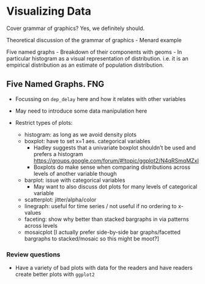 # Visualizing Data {#viz}

Cover grammar of graphics?  Yes, we definitely should.

Theoretical discussion of the grammar of graphics
  - Menard example
  
Five named graphs
  - Breakdown of their components with geoms
  - In particular histogram as a visual representation of distribution. i.e. it is an empirical distribution as an estimate of population distribution.


## Five Named Graphs. FNG

* Focussing on `dep_delay` here and how it relates with other variables

* May need to introduce some data manipulation here

* Restrict types of plots:
  + histogram: as long as we avoid density plots
  + boxplot: have to set x=1 aes. categorical variables
      - Hadley suggests that a univariate boxplot shouldn't be used and prefers a histogram <https://groups.google.com/forum/#!topic/ggplot2/N4qRSmqMZxI>
      - Boxplots do make sense when comparing distributions across levels of another variable though
  + barplot: issue with categorical variables 
      - May want to also discuss dot plots for many levels of categorical variable
  + scatterplot: jitter/alpha/color
  + linegraph: useful for time series / not useful if no ordering to x-values
  + faceting: show why better than stacked bargraphs in via patterns across levels
  + mosaicplot [I actually prefer side-by-side bar graphs/facetted bargraphs to stacked/mosaic so this might be moot?]

### Review questions

- Have a variety of bad plots with data for the readers and have readers create better plots with `ggplot2`
